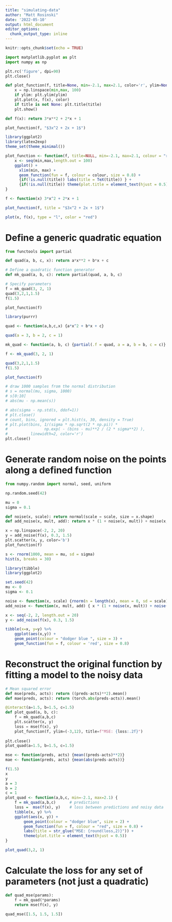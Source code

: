 ```yaml
---
title: "simulating-data"
author: "Matt Rosinski"
date: '2022-05-10'
output: html_document
editor_options: 
  chunk_output_type: inline
---
```


```r
knitr::opts_chunk$set(echo = TRUE)
```

```python
import matplotlib.pyplot as plt
import numpy as np

plt.rc('figure', dpi=90)
plt.close()

def plot_function(f, title=None, min=-2.1, max=2.1, color='r', ylim=None):
    x = np.linspace(min,max, 100)
    if ylim: plt.ylim(ylim)
    plt.plot(x, f(x), color)
    if title is not None: plt.title(title)
    plt.show()

def f(x): return 3*x**2 + 2*x + 1

plot_function(f, "$3x^2 + 2x + 1$")

```

```r
library(ggplot2)
library(latex2exp)
theme_set(theme_minimal())

plot_function <- function(f, title=NULL, min=-2.1, max=2.1, colour = "red") {
    x <- seq(min,max,length.out = 100) 
    ggplot() + 
      xlim(min, max) + 
      geom_function(fun = f, colour = colour, size = 0.8) +
      {if(!is.null(title)) labs(title = TeX(title)) } +
      {if(!is.null(title)) theme(plot.title = element_text(hjust = 0.5))}
}

f <- function(x) 3*x^2 + 2*x + 1

plot_function(f, title = "$3x^2 + 2x + 1$")

```

```r


plot(x, f(x), type = "l", color = "red")
```

# Define a generic quadratic equation
```python
from functools import partial

def quad(a, b, c, x): return a*x**2 + b*x + c

# Define a quadratic function generator
def mk_quad(a, b, c): return partial(quad, a, b, c)

# Specify parameters
f = mk_quad(3, 2, 1)
quad(3,2,1,1.5)
f(1.5)

plot_function(f)
```

```r
library(purrr)

quad <- function(a,b,c,x) {a*x^2 + b*x + c}

quad(a = 3, b = 2, c = 1)

mk_quad <- function(a, b, c) {partial(.f = quad, a = a, b = b, c = c)}

f <- mk_quad(3, 2, 1)

quad(3,2,1,1.5)
f(1.5)

plot_function(f)
```


```python
# draw 1000 samples from the normal distribution 
# s = normal(mu, sigma, 1000)
# s[0:10]
# abs(mu - np.mean(s))

# abs(sigma - np.std(s, ddof=1))
# plt.close()
# count, bins, ignored = plt.hist(s, 30, density = True)
# plt.plot(bins, 1/(sigma * np.sqrt(2 * np.pi)) *
#                np.exp( - (bins - mu)**2 / (2 * sigma**2) ),
#          linewidth=2, color='r')
plt.close()
```

# Generate random noise on the points along a defined function
```python
from numpy.random import normal, seed, uniform

np.random.seed(42)

mu = 0
sigma = 0.1

def noise(x, scale): return normal(scale = scale, size = x.shape)
def add_noise(x, mult, add): return x * (1 + noise(x, mult)) + noise(x, add)

x = np.linspace(-2, 2, 20)
y = add_noise(f(x), 0.3, 1.5)
plt.scatter(x, y, color='b')
plot_function(f)

```

```r
s <- rnorm(1000, mean = mu, sd = sigma)
hist(s, breaks = 30)
```

```r
library(tibble)
library(ggplot2)

set.seed(42)
mu <- 0
sigma <- 0.1

noise <- function(x, scale) {rnorm(n = length(x), mean = 0, sd = scale)}
add_noise <- function(x, mult, add) { x * (1 + noise(x, mult)) + noise(x, add)}

x <- seq(-2, 2, length.out = 20)
y <- add_noise(f(x), 0.3, 1.5)

tibble(x=x, y=y) %>%
    ggplot(aes(x,y)) +
    geom_point(colour = "dodger blue ", size = 3) +
    geom_function(fun = f, colour = 'red', size = 0.8)

```

# Reconstruct the original function by fitting a model to the noisy data
```python
# Mean squared error
def mse(preds, acts): return ((preds-acts)**2).mean()
def mae(preds, acts): return (torch.abs(preds-acts)).mean()

@interact(a=1.5, b=1.5, c=1.5)
def plot_quad(a, b, c):
    f = mk_quad(a,b,c)
    plt.scatter(x, y)
    loss = mse(f(x), y)
    plot_function(f, ylim=(-3,12), title=f"MSE: {loss:.2f}")
    
plt.close()
plot_quad(a=1.5, b=1.5, c=1.5)

```

```r
mse <- function(preds, acts) {mean((preds-acts)**2)}
mae <- function(preds, acts) {mean(abs(preds-acts))}

f(1.5)
x
y
a = 3
b = 2
c = 1
plot_quad <- function(a,b,c, min=-2.1, max=2.1) {
    f = mk_quad(a,b,c)      # predictions
    loss =  mse(f(x), y)    # loss between predictions and noisy data
    tibble(x, y) %>%
    ggplot(aes(x, y)) + 
        geom_point(colour = "dodger blue", size = 2) +
        geom_function(fun = f, colour = "red", size = 0.8) +
        labs(title = str_glue("MSE: {round(loss,2)}")) +
        theme(plot.title = element_text(hjust = 0.5))
}

plot_quad(3,2, 1)
```

# Calculate the loss for any set of parameters (not just a quadratic)
```python
def quad_mse(params):
    f = mk_quad(*params)
    return mse(f(x), y)

quad_mse([1.5, 1.5, 1.5])



```

